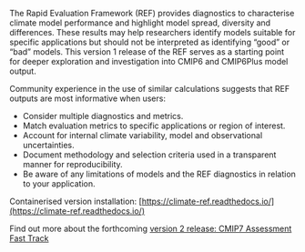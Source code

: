 The Rapid Evaluation Framework (REF) provides diagnostics to characterise climate model performance
and highlight model spread, diversity and differences. These results may help researchers identify models
suitable for specific applications but should not be interpreted as identifying “good” or “bad” models.
This version 1 release of the REF serves as a starting point for deeper exploration and investigation into
CMIP6 and CMIP6Plus model output.

Community experience in the use of similar calculations suggests that REF outputs are most informative
when users:

* Consider multiple diagnostics and metrics.
* Match evaluation metrics to specific applications or region of interest.
* Account for internal climate variability, model and observational uncertainties.
* Document methodology and selection criteria used in a transparent manner for reproducibility.
* Be aware of any limitations of models and the REF diagnostics in relation to your application.

Containerised version installation: [https://climate-ref.readthedocs.io/](https://climate-ref.readthedocs.io/)

Find out more about the forthcoming [version 2 release: CMIP7 Assessment Fast Track](https://wcrp-cmip.org/cmip-phases/cmip7/rapid-evaluation-framework/)
